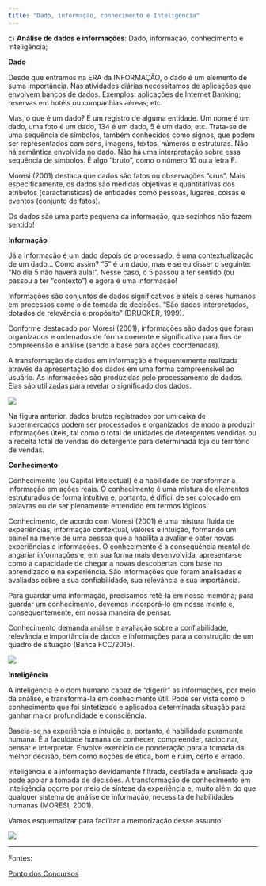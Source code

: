 ```yaml
---
title: "Dado, informação, conhecimento e Inteligência"
---
```


c\) **Análise de dados e informações**: Dado, informação, conhecimento e inteligência;

**Dado**

Desde que entramos na ERA da INFORMAÇÃO, o dado é um elemento de suma importância. Nas atividades diárias necessitamos de aplicações que envolvem bancos de dados. Exemplos: aplicações de Internet Banking; reservas em hotéis ou companhias aéreas; etc.

Mas, o que é um dado? É um registro de alguma entidade. Um nome é um dado, uma foto é um dado, 134 é um dado, 5 é um dado, etc. Trata-se de uma sequência de símbolos, também conhecidos como signos, que podem ser representados com sons, imagens, textos, números e estruturas. Não há semântica envolvida no dado. Não há uma interpretação sobre essa sequência de símbolos. É algo "bruto", como o número 10 ou a letra F.

Moresi (2001) destaca que dados são fatos ou observações "crus". Mais especificamente, os dados são medidas objetivas e quantitativas dos atributos (características) de entidades como pessoas, lugares, coisas e eventos (conjunto de fatos).

Os dados são uma parte pequena da informação, que sozinhos não fazem sentido!

**Informação**

Já a informação é um dado depois de processado, é uma contextualização de um dado... Como assim? "5" é um dado, mas e se eu disser o seguinte: "No dia 5 não haverá aula!". Nesse caso, o 5 passou a ter sentido (ou passou a ter "contexto") e agora é uma informação!

Informações são conjuntos de dados significativos e úteis a seres humanos em processos como o de tomada de decisões. "São dados interpretados, dotados de relevância e propósito" (DRUCKER, 1999).

Conforme destacado por Moresi (2001), informações são dados que foram organizados e ordenados de forma coerente e significativa para fins de compreensão e análise (sendo a base para ações coordenadas).

A transformação de dados em informação é frequentemente realizada através da apresentação dos dados em uma forma compreensível ao usuário. As informações são produzidas pelo processamento de dados. Elas são utilizadas para revelar o significado dos dados.

![](images/paste-ABF8544E.png)

Na figura anterior, dados brutos registrados por um caixa de supermercados podem ser processados e organizados de modo a produzir informações úteis, tal como o total de unidades de detergentes vendidas ou a receita total de vendas do detergente para determinada loja ou território de vendas.

**Conhecimento**

Conhecimento (ou Capital Intelectual) é a habilidade de transformar a informação em ações reais. O conhecimento é uma mistura de elementos estruturados de forma intuitiva e, portanto, é difícil de ser colocado em palavras ou de ser plenamente entendido em termos lógicos.

Conhecimento, de acordo com Moresi (2001) é uma mistura fluída de experiências, informação contextual, valores e intuição, formando um painel na mente de uma pessoa que a habilita a avaliar e obter novas experiências e informações. O conhecimento é a consequência mental de angariar informações e, em sua forma mais desenvolvida, apresenta‑se como a capacidade de chegar a novas descobertas com base no aprendizado e na experiência. São informações que foram analisadas e avaliadas sobre a sua confiabilidade, sua relevância e sua importância.

Para guardar uma informação, precisamos retê-la em nossa memória; para guardar um conhecimento, devemos incorporá-lo em nossa mente e, consequentemente, em nossa maneira de pensar.

Conhecimento demanda análise e avaliação sobre a confiabilidade, relevância e importância de dados e informações para a construção de um quadro de situação (Banca FCC/2015).

![](images/paste-86EA6450.png)

**Inteligência**

A inteligência é o dom humano capaz de "digerir" as informações, por meio da análise, e transformá-la em conhecimento útil. Pode ser vista como o conhecimento que foi sintetizado e aplicadoa determinada situação para ganhar maior profundidade e consciência.

Baseia-se na experiência e intuição e, portanto, é habilidade puramente humana. É a faculdade humana de conhecer, compreender, raciocinar, pensar e interpretar. Envolve exercício de ponderação para a tomada da melhor decisão, bem como noções de ética, bom e ruim, certo e errado.

Inteligência é a informação devidamente filtrada, destilada e analisada que pode apoiar a tomada de decisões. A transformação de conhecimento em inteligência ocorre por meio de síntese da experiência e, muito além do que qualquer sistema de análise de informação, necessita de habilidades humanas (MORESI, 2001).

Vamos esquematizar para facilitar a memorização desse assunto!

![](images/paste-03357570.png)

------------------------------------------------------------------------

Fontes:

[Ponto dos Concursos](https://www.pontodosconcursos.com.br/post/dado-informa%C3%A7%C3%A3o-conhecimento-e-intelig%C3%AAncia)
